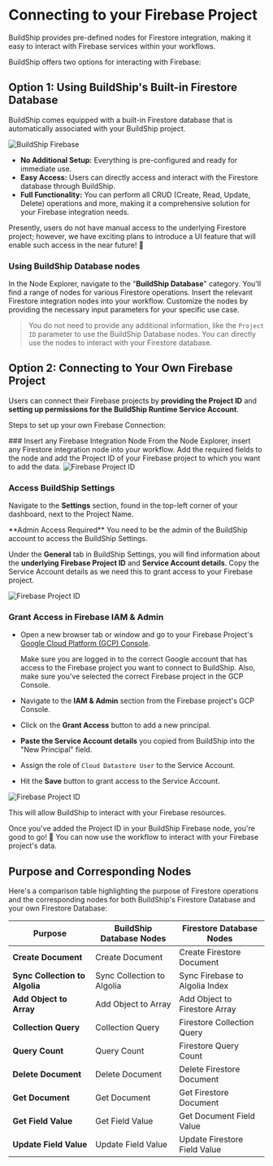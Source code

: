 # Connecting to your Firebase Project


BuildShip provides pre-defined nodes for Firestore integration, making it easy to interact with Firebase services within your workflows.

BuildShip offers two options for interacting with Firebase:

## Option 1: Using BuildShip's Built-in Firestore Database

BuildShip comes equipped with a built-in Firestore database that is automatically associated with your BuildShip project.

<Image src={buildshipFirebase1} alt="BuildShip Firebase" width={1200} />

- **No Additional Setup:** Everything is pre-configured and ready for immediate use.
- **Easy Access:** Users can directly access and interact with the Firestore database through BuildShip.
- **Full Functionality:** You can perform all CRUD (Create, Read, Update, Delete) operations and more, making it a comprehensive solution for your Firebase integration needs.

<Callout emoji="⚠️" type="info">
Presently, users do not have manual access to the underlying Firestore project; however, we have exciting plans to introduce a UI feature that will enable such access in the near future! 🚀
</Callout>

### Using BuildShip Database nodes

In the Node Explorer, navigate to the "**BuildShip Database**" category. You'll find a range of nodes for various Firestore operations.
Insert the relevant Firestore integration nodes into your workflow. Customize the nodes by providing the necessary input parameters for your specific use case.

> You do not need to provide any additional information, like the `Project ID` parameter to use the BuildShip Database nodes. You can directly use the nodes to interact with your Firestore database.

## Option 2: Connecting to Your Own Firebase Project

Users can connect their Firebase projects by **providing the Project ID** and **setting up permissions for the BuildShip Runtime Service Account**.


Steps to set up your own Firebase Connection:

<Steps>
### Insert any Firebase Integration Node
From the Node Explorer, insert any Firestore integration node into your workflow. Add the required fields to the node and add the Project ID of your Firebase project to which you want to add the data.

<Image src={firebaseProject1} alt="Firebase Project ID" width={1200} />

### Access BuildShip Settings

Navigate to the **Settings** section, found in the top-left corner of your dashboard, next to the Project Name.

<Callout emoji="⚠️" type="warning">
**Admin Access Required**
You need to be the admin of the BuildShip account to access the BuildShip Settings.
</Callout>

Under the **General** tab in BuildShip Settings, you will find information about the **underlying Firebase Project ID** and **Service Account details**. Copy the Service Account details as we need this to grant access to your Firebase project.

<Image src={firebaseProject2} alt="Firebase Project ID" width={1200} />

### Grant Access in Firebase IAM & Admin

- Open a new browser tab or window and go to your Firebase Project's [Google Cloud Platform (GCP) Console](https://console.cloud.google.com/).

  <Callout emoji="⚠️" type="warning">
    Make sure you are logged in to the correct Google account that has access to
    the Firebase project you want to connect to BuildShip. Also, make sure
    you've selected the correct Firebase project in the GCP Console.
  </Callout>

- Navigate to the **IAM & Admin** section from the Firebase project's GCP Console.

- Click on the **Grant Access** button to add a new principal.

- **Paste the Service Account details** you copied from BuildShip into the "New Principal" field.

- Assign the role of `Cloud Datastore User` to the Service Account.

- Hit the **Save** button to grant access to the Service Account.

<Image src={firebaseProject3} alt="Firebase Project ID" width={1200} />

This will allow BuildShip to interact with your Firebase resources.

Once you've added the Project ID in your BuildShip Firebase node, you're good to go! 🚀 You can now use the workflow to interact with your Firebase project's data.

</Steps>


## Purpose and Corresponding Nodes

Here's a comparison table highlighting the purpose of Firestore operations and the corresponding nodes for both BuildShip's Firestore Database and your own Firestore Database:

| Purpose                       | BuildShip Database Nodes                 | Firestore Database Nodes                |
| ----------------------------- | ---------------------------------- | ---------------------------------- |
| **Create Document**                | Create Document            | Create Firestore Document          |
| **Sync Collection to Algolia**    | Sync Collection to Algolia | Sync Firebase to Algolia Index          |
| **Add Object to Array**           | Add Object to Array     | Add Object to Firestore Array              |
| **Collection Query**              | Collection Query | Firestore Collection Query         |
| **Query Count**                   | Query Count     | Firestore Query Count              |
| **Delete Document**                | Delete Document  | Delete Firestore Document           |
| **Get Document**                  | Get Document     | Get Firestore Document              |
| **Get Field Value**               | Get Field Value | Get Document Field Value          |
| **Update Field Value**            | Update Field Value | Update Firestore Field Value     |